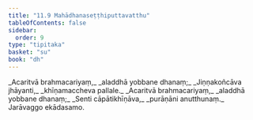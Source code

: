 ```yaml
---
title: "11.9 Mahādhanaseṭṭhiputtavatthu"
tableOfContents: false
sidebar:
  order: 9
type: "tipitaka"
basket: "su"
book: "dh"
---
```



<DynamicBreadcrumb />

<Division number="155" book="dh">

<Paragraph number="166" type="verses" book="dh">
_Acaritvā brahmacariyaṃ,_  
_aladdhā yobbane dhanaṃ;_  
_Jiṇṇakoñcāva jhāyanti,_  
_khīṇamaccheva pallale._  

</Paragraph>

</Division>
<Division number="156" book="dh">

<Paragraph number="167" type="verses" book="dh">
_Acaritvā brahmacariyaṃ,_  
_aladdhā yobbane dhanaṃ;_  
_Senti cāpātikhīṇāva,_  
_purāṇāni anutthunaṃ._  


</Paragraph>
</Division>

<Paragraph number="168" type="center" book="dh">
Jarāvaggo ekādasamo.
</Paragraph>